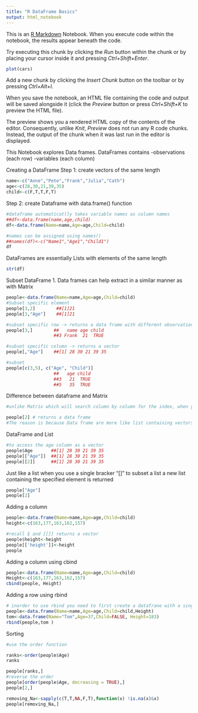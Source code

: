 ```yaml
---
title: "R DataFrame Basics"
output: html_notebook
---
```


This is an [R Markdown](http://rmarkdown.rstudio.com) Notebook. When you execute code within the notebook, the results appear beneath the code. 

Try executing this chunk by clicking the *Run* button within the chunk or by placing your cursor inside it and pressing *Ctrl+Shift+Enter*. 

```r
plot(cars)
```

Add a new chunk by clicking the *Insert Chunk* button on the toolbar or by pressing *Ctrl+Alt+I*.

When you save the notebook, an HTML file containing the code and output will be saved alongside it (click the *Preview* button or press *Ctrl+Shift+K* to preview the HTML file).

The preview shows you a rendered HTML copy of the contents of the editor. Consequently, unlike *Knit*, *Preview* does not run any R code chunks. Instead, the output of the chunk when it was last run in the editor is displayed.

This Notebook explores Data frames.
DataFrames contains 
-observations (each row) 
-variables (each column)


Creating a DataFrame
Step 1: create vectors of the same length

```r
name<-c("Anne","Pete","Frank","Julia","Cath")
age<-c(28,30,21,39,35)
child<-c(F,T,T,F,T)
```


Step 2: create Dataframe with data.frame() function
```r
#dataframe automaticatlly takes variable names as column names
##df<-data.frame(name,age,child)
df<-data.frame(Name=name,Age=age,Child=child)

#names can be assigned using names()
##names(df)<-c("Name1","Age1","Child1")
df
```

DataFrames are essentially Lists with elements of the same length
```r
str(df)
```

Subset DataFrame
1. Data frames can help extract in a similar manner as with Matrix
```r
people<-data.frame(Name=name,Age=age,Child=child)
#Subset specific element
people[3,2]        ##[1]21
people[3,"Age"]    ##[1]21

#subset specific row -> returns a data frame with different observations
people[3,]        ##   name age child
                  ##3 Frank  21  TRUE

#subset specific column -> returns a vector
people[,"Age"]    ##[1] 28 30 21 39 35

#subset 
people[c(3,5), c("Age", "Child")] 
                  ##   age child
                  ##3   21  TRUE
                  ##5   35  TRUE
```
Difference between dataframe and Matrix
```r
#unlike Matrix which will search column by column for the index, when you specify only one index inside the dataframe R will return a new data frame with the column specified

people[2] # returns a data frame
#The reason is because Data frame are more like list containing vectors of the same length
```
DataFrame and List
```r
#to access the age column as a vector
people$Age       ##[1] 28 30 21 39 35
people[["Age"]]  ##[1] 28 30 21 39 35
people[[2]]      ##[1] 28 30 21 39 35
```
Just like a list 
when you use a single bracker "[]" to subset a list a new list containing the specified element is returned
```r
people["Age"]
people[2]
```
Adding a column
```r
people<-data.frame(Name=name,Age=age,Child=child)
height<-c(163,177,163,162,157)

#recall $ and [[]] returns a vector
people$height<-height
people[['height']]<-height
people
```
Adding a column using cbind
```r
people<-data.frame(Name=name,Age=age,Child=child)
Height<-c(163,177,163,162,157)
cbind(people, Height)
```

Adding a row using rbind
```r
# inorder to use rbind you need to first create a datafrane with a single observation with the same names in the dataframe
people<-data.frame(Name=name,Age=age,Child=child,Height)
tom<-data.frame(Name="Tom",Age=37,Child=FALSE, Height=183)
rbind(people,tom )

```
Sorting
```r
#use the order function

ranks<-order(people$Age)
ranks

people[ranks,]
#reverse the order
people[order(people$Age, decreasing = TRUE),]
people[2,]
```
```r
removing_Na<-sapply(c(T,T,NA,F,T),function(x) !is.na(x)&x)
people[removing_Na,]


```

